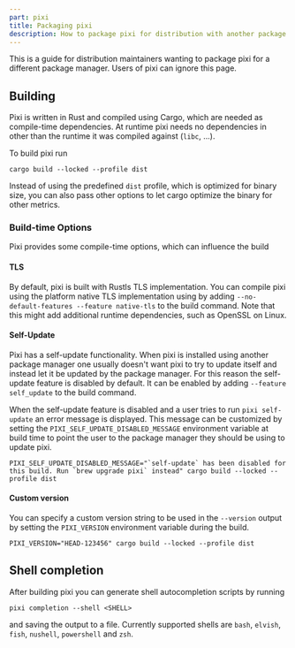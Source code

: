 ```yaml
---
part: pixi
title: Packaging pixi
description: How to package pixi for distribution with another package manager?
---
```

This is a guide for distribution maintainers wanting to package pixi for a different package manager.
Users of pixi can ignore this page.

## Building

Pixi is written in Rust and compiled using Cargo, which are needed as compile-time dependencies.
At runtime pixi needs no dependencies in other than the runtime it was compiled against (`libc`, ...).

To build pixi run
```shell
cargo build --locked --profile dist
```
Instead of using the predefined `dist` profile, which is optimized for binary size, you can also pass other options to
let cargo optimize the binary for other metrics.

### Build-time Options

Pixi provides some compile-time options, which can influence the build

#### TLS

By default, pixi is built with Rustls TLS implementation. You can compile pixi using the platform native TLS implementation
using by adding `--no-default-features --feature native-tls` to the build command. Note that this might add additional
runtime dependencies, such as OpenSSL on Linux.

#### Self-Update

Pixi has a self-update functionality. When pixi is installed using another package manager one usually doesn't want pixi
to try to update itself and instead let it be updated by the package manager.
For this reason the self-update feature is disabled by default. It can be enabled by adding `--feature self_update` to
the build command.

When the self-update feature is disabled and a user tries to run `pixi self-update` an error message is displayed. This
message can be customized by setting the `PIXI_SELF_UPDATE_DISABLED_MESSAGE` environment variable at build time to point
the user to the package manager they should be using to update pixi.
```shell
PIXI_SELF_UPDATE_DISABLED_MESSAGE="`self-update` has been disabled for this build. Run `brew upgrade pixi` instead" cargo build --locked --profile dist
```

#### Custom version

You can specify a custom version string to be used in the `--version` output by setting the `PIXI_VERSION` environment variable during the build.

```shell
PIXI_VERSION="HEAD-123456" cargo build --locked --profile dist
```

## Shell completion

After building pixi you can generate shell autocompletion scripts by running
```shell
pixi completion --shell <SHELL>
```
and saving the output to a file.
Currently supported shells are `bash`, `elvish`, `fish`, `nushell`, `powershell` and `zsh`.